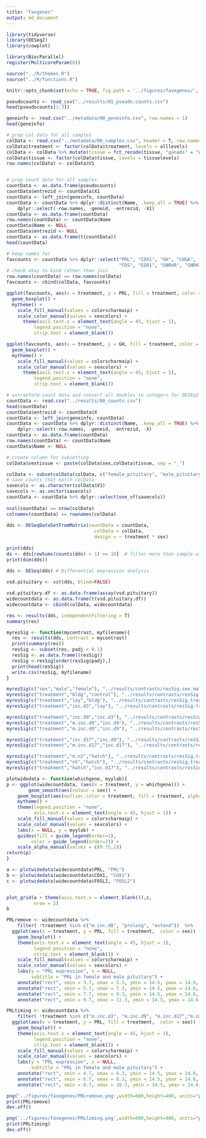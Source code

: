 ```yaml
---
title: "favgenes"
output: md_document
---
```


```r
library(tidyverse)
library(DESeq2)
library(cowplot)

library(BiocParallel)
register(MulticoreParam(6))

source("../R/themes.R") 
source("../R/functions.R")

knitr::opts_chunk$set(echo = TRUE, fig.path = '../figures/favegenes/', cache = T)
```

```r
pseudocounts <- read_csv("../results/01_pseudo.counts.csv")
head(pseudocounts[1:3])

geneinfo <- read.csv("../metadata/00_geneinfo.csv", row.names = 1)
head(geneinfo)

# prep col data for all samples
colData <- read.csv("../metadata/00_samples.csv", header = T, row.names = 1)
colData$treatment <- factor(colData$treatment, levels = alllevels)
colData <- colData %>% mutate(tissue = fct_recode(tissue, "gonads" = "gonad"))
colData$tissue <- factor(colData$tissue, levels = tissuelevels)
row.names(colData) <- colData$V1


# prep count data for all samples
countData <- as.data.frame(pseudocounts)
countData$entrezid <- countData$X1
countData <- left_join(geneinfo, countData)
countData <- countData %>% dplyr::distinct(Name, .keep_all = TRUE) %>%
    dplyr::select(-row.names, -geneid, -entrezid, -X1) 
countData <- as.data.frame(countData)
row.names(countData) <- countData$Name
countData$Name <- NULL
countData$entrezid <- NULL
countData <- as.data.frame(t(countData))
head(countData)

# keep names for 
favcounts <- countData %>% dplyr::select("PRL", "COX1", "GH", "CHGA", 
                                         "FOS", "EGR1", "GNRHR", "GNRH1")
# check okay to bind rather than join
row.names(countData) == row.names(colData)
favcounts <- cbind(colData, favcounts)

ggplot(favcounts, aes(x = treatment, y = PRL, fill = treatment, color = sex)) +
  geom_boxplot() + 
  mytheme() +
    scale_fill_manual(values = colorscharmaip) +
    scale_color_manual(values = sexcolors) +
      theme(axis.text.x = element_text(angle = 45, hjust = 1),
          legend.position = "none",
          strip.text = element_blank()) 

ggplot(favcounts, aes(x = treatment, y = GH, fill = treatment, color = sex)) +
  geom_boxplot() + 
  mytheme() +
    scale_fill_manual(values = colorscharmaip) +
    scale_color_manual(values = sexcolors) +
      theme(axis.text.x = element_text(angle = 45, hjust = 1),
          legend.position = "none",
          strip.text = element_blank()) 
```


```r
# untranform count data and convert all doubles to integers for DESEq2
countData <- read.csv("../results/00_counts.csv")
head(countData)
countData$entrezid <- countData$X
countData <- left_join(geneinfo, countData)
countData <- countData %>% dplyr::distinct(Name, .keep_all = TRUE) %>%
    dplyr::select(-row.names, -geneid, -entrezid, -X) 
countData <- as.data.frame(countData)
row.names(countData) <- countData$Name
countData$Name <- NULL

# create column for subsetting
colData$sextissue <- paste(colData$sex,colData$tissue, sep = "_")

colData <- subsetcolData(colData, c("female_pituitary", "male_pituitary"))
# save counts that match colData
savecols <- as.character(colData$V1) 
savecols <- as.vector(savecols) 
countData <- countData %>% dplyr::select(one_of(savecols)) 
  
ncol(countData) == nrow(colData)
colnames(countData) == rownames(colData)
  
dds <- DESeqDataSetFromMatrix(countData = countData,
                                colData = colData,
                                design = ~ treatment * sex)
  
print(dds)
ds <- dds[rowSums(counts(dds) > 1) >= 10]  # filter more than sample with less 0 counts
print(dim(dds))
  
dds <- DESeq(dds) # Differential expression analysis

vsd.pituitary <- vst(dds, blind=FALSE)

vsd.pituitary.df <- as.data.frame(assay(vsd.pituitary))
widecountdata <- as.data.frame(t(vsd.pituitary.df))
widecountdata <- cbind(colData, widecountdata)
```

```r
res <- results(dds, independentFiltering = T)
summary(res)

myresSig <- function(mycontrast, myfilename){
  res <- results(dds, contrast = mycontrast)
  print(summary(res))
  resSig <- subset(res, padj < 0.1)
  resSig <- as.data.frame((resSig))
  resSig <-resSig[order(resSig$padj),]
  print(head(resSig))
  write.csv(resSig, myfilename)
}

myresSig(c("sex","male","female"), "../results/contrasts/resSig.sex.male.female.csv")
myresSig(c("treatment","bldg","control"), "../results/contrasts/resSig.treatment.bldg.control.csv")
myresSig(c("treatment","lay","bldg"), "../results/contrasts/resSig.treatment.lay.bldg.csv")
myresSig(c("treatment","inc.d3","lay"), "../results/contrasts/resSig.treatment.inc.d3.lay.csv")

myresSig(c("treatment","inc.d9","inc.d3"), "../results/contrasts/resSig.treatment.inc.d9.inc.d3.csv")
myresSig(c("treatment","m.inc.d8","inc.d9"), "../results/contrasts/resSig.treatment.m.inc.d8.inc.d9.csv")
myresSig(c("treatment","m.inc.d9","inc.d9"), "../results/contrasts/resSig.treatment.m.inc.d9.inc.d9.csv")

myresSig(c("treatment","inc.d17","inc.d9"), "../results/contrasts/resSig.treatment.inc.d17.inc.d9.csv")
myresSig(c("treatment","m.inc.d17","inc.d17"), "../results/contrasts/resSig.treatment.m.inc.d17.inc.d9.csv")

myresSig(c("treatment","m.n2","hatch"), "../results/contrasts/resSig.treatment.m.n2.hatch.csv")
myresSig(c("treatment","n5","hatch"), "../results/contrasts/resSig.treatment.n5.hatch.csv")
myresSig(c("treatment","hatch","inc.d17"), "../results/contrasts/resSig.treatment.hatch.inc.d17.csv")

```

```r

plotwidedata <- function(whichgene, myylab){
p <- ggplot(widecountdata, (aes(x = treatment, y = whichgene))) +
        geom_smooth(aes(colour = sex)) +
    geom_boxplot(aes(outlier.color = treatment, fill = treatment, alpha = sex)) +
    mytheme() +
    theme(legend.position = "none",
          axis.text.x = element_text(angle = 45, hjust = 1)) +
    scale_fill_manual(values = colorscharmaip) +
    scale_color_manual(values = sexcolors) +
    labs(x = NULL, y = myylab) +
    guides(fill = guide_legend(order=1),
         color = guide_legend(order=2)) +
    scale_alpha_manual(values = c(0.75,1)) 
return(p)
}

a <- plotwidedata(widecountdata$PRL, "PRL")
b <- plotwidedata(widecountdata$COX1, "COX1")
c <- plotwidedata(widecountdata$FOSL2, "FOSL2")


plot_grid(a + theme(axis.text.x = element_blank()),c, 
          nrow = 2)
b
```

```r

PRLremove <- widecountdata %>% 
    filter( !treatment %in% c("m.inc.d8", "prolong", "extend"))  %>% 
  ggplot(aes(x = treatment, y = PRL, fill = treatment,  color = sex)) +
    geom_boxplot() + 
    theme(axis.text.x = element_text(angle = 45, hjust = 1),
          legend.position = "none",
          strip.text = element_blank()) +
    scale_fill_manual(values = colorscharmaip) +
    scale_color_manual(values = sexcolors) +
    labs(y = "PRL expression", x = NULL,
         subtitle = "PRL in female and male pituitary") +
    annotate("rect", xmin = 3.7, xmax = 5.3, ymin = 14.5, ymax = 14.6, alpha = 1) +
    annotate("rect", xmin = 5.7, xmax = 7.3, ymin = 14.5, ymax = 14.6, alpha = 1) +
    annotate("rect", xmin = 7.7, xmax = 9.3, ymin = 14.5, ymax = 14.6, alpha = 1) +
    annotate("rect", xmin = 9.7, xmax = 11.3, ymin = 14.5, ymax = 14.6, alpha = 1)

PRLtiming <- widecountdata %>% 
    filter( !treatment %in% c("m.inc.d3", "m.inc.d9", "m.inc.d17","m.n2"))  %>% 
  ggplot(aes(x = treatment, y = PRL, fill = treatment,  color = sex)) +
    geom_boxplot() + 
    theme(axis.text.x = element_text(angle = 45, hjust = 1),
          legend.position = "none",
          strip.text = element_blank()) +
    scale_fill_manual(values = colorscharmaip) +
    scale_color_manual(values = sexcolors) +
    labs(y = "PRL expression", x = NULL,
         subtitle = "PRL in female and male pituitary") +
    annotate("rect", xmin = 4.7, xmax = 6.3, ymin = 14.5, ymax = 14.6, alpha = 1, alpha = 1) +
    annotate("rect", xmin = 6.7, xmax = 8.3, ymin = 14.5, ymax = 14.6, alpha = 1, alpha = 1) +
    annotate("rect", xmin = 8.7, xmax = 10.3, ymin = 14.5, ymax = 14.6, alpha = 1, alpha = 1)

png('../figures/favegenes/PRLremove.png',width=600,height=400, units="px", res =)
print(PRLremove)
dev.off()

png('../figures/favegenes/PRLtiming.png',width=600,height=400, units="px")
print(PRLtiming)
dev.off()
```


